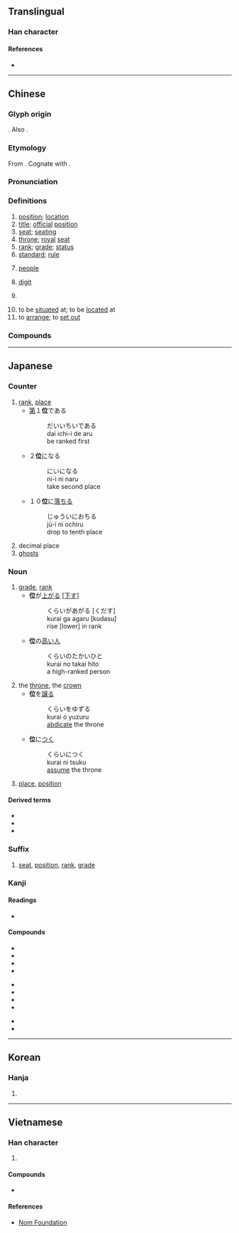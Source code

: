 {{character info/new}}
==Translingual==
{{stroke order|type=animate}}

===Han character===
{{Han char|rn=9|rad=人|as=05|sn=7|four=20218|canj=OYT|ids=⿰亻立}}

====References====
* {{Han ref|kx=0098.070|dkj=00503|dj=0206.180|hdz=10138.030|uh=4F4D|ud=20301|bh=A6EC|bd=42732}}

----

==Chinese==
{{zh-forms}}

===Glyph origin===
{{Han etym}}
{{Han compound|人|立|alt1=亻|ls=psc|c1=s|c2=p|t1=man|t2=stand}}. Also {{liushu|ic|nocap=1}}.

===Etymology===
From {{inh|zh|sit-pro|*g-r(j)ap||to stand}}. Cognate with {{och-l|立}}.

===Pronunciation===
{{zh-pron
|m=wèi
|c=wai6,wai6-2
|c-t=vei5,vei5*
|h=pfs=vi
|md=ôi
|mn=ūi
|w=3hhue
|mc=y
|oc=y
|ma=y
|cat=n,cls
}}

===Definitions===
{{zh-hanzi}}

# [[position]]; [[location]]
# [[title]]; [[official]] [[position]]
# [[seat]]; [[seating]]
# [[throne]]; [[royal]] [[seat]]
# [[rank]]; [[grade]]; [[status]]
# [[standard]]; [[rule]]
# {{lb|zh|honorific}} [[people]]
# [[digit]]
#: {{zh-x|三 位 數|three-'''digit''' number}}
# {{lb|zh|often|polite}} {{zh-classifier|[[person]]s}}
#: {{zh-x|這 位 歌手|this singer}}
#: {{zh-x|那 位 先生|that man}}
# to be [[situated]] at; to be [[located]] at
# to [[arrange]]; to [[set out]]

===Compounds===
{{zh-der|三位一體:[[Trinity]]|上位|下位|不安於位|中位數|主位|九五之位|五位君臣|五位百法|交易單位|代位權|代位繼承|位元|位元組|位分|位卑言高|位址|位子|位尊勢重|位居要津|位於|位極人臣|位次|位移|位置|位能|位階|個人本位|個位|倖位|借位|停車位|備位|傳位|價位|儲存單位|光位反應|入廟登位|全方位|六位|列位|劃座位|功位|勛位|卑位|博士學位|即位|即位登龍|各位|同位素|同位角|名位|名位不彰|呆水位|品位|品位分類|單位|單位價格|單位詞|單位郵票|嗣位|噸位|四分位數|圍棋段位|在位|地下水位|地位|地理位置|坐位|大位|天位|天文單位|學位|學位制度|學位論文|官位|定位|客位|寶位|對位|就位|尸位|尸位素餐|履位|崗位|工業區位|帝位|席位|幸位|幾位|床位|座位|待機位置|復位|思不出位|懷寵尸位|把位|持祿保位|接位|換位作用|攝位|攤位|數位|數位化|數位唱片|數位影像|數位影碟|數位控制|數位板|數位照像|數位相機|數位藝術|數位詞|數位通信|數位電視|數位電腦|方位|方位詞|易位|末位|本位|本位主義|榮譽學位|機位|權位|正位|歸位|每位|水位|泊位|活化部位|淨噸位|潮位|炮位|爭坐位帖|爵位|牌位|王位|生態地位|異位產式|登位|發音部位|皇位|相位|眾位|社會地位|神位|祿位|禪位|移位|穴位|空位|竊位|竊位素餐|第一順位|篡位|紅位移|素餐尸位|網路訂位|線上訂位|繼位|職位|職位分類|胎位|脫位|舶位|船位|艙位|虛位|虛位以待|補位|襲位|訂位|諸位|讓位|貪位取容|貪位慕祿|賓位|走位|越位|車位|退位|進位|遜位|部位|重力位能|金本位|鋪位|長生牌位|長生祿位|閏位|陪位|陰陽易位|雙學位|靈位|音位|音位學|順位|領位員|頭位|題位|顯位|體位|高位|高位厚祿|高位重祿|高自位置|鼎位|龍位}}

{{zh-cat|Beginning}}

----

==Japanese==
{{ja-see-also|位する}}

===Counter===
{{ja-pos|い|hhira=ゐ|counter}}

# [[rank]], [[place]]
#* [[第]]１'''位'''である
#*: だいいちいである
#*: dai ichi-i de aru
#*: be ranked first
#* ２'''位'''になる
#*: にいになる
#*: ni-i ni naru
#*: take second place
#* １０'''位'''に[[落ちる]]
#*: じゅういにおちる
#*: jū-i ni ochiru
#*: drop to tenth place
# decimal place
# [[ghost]]s

===Noun===
{{ja-noun|くらい|hhira=くらゐ}}

# [[grade]], [[rank]]
#* '''位'''が[[上がる]] <nowiki>[</nowiki>[[下す]]<nowiki>]</nowiki>
#*: くらいがあがる [くだす]
#*: kurai ga agaru [kudasu]
#*: rise [lower] in rank
#* '''位'''の[[高い]][[人]]
#*: くらいのたかいひと
#*: kurai no takai hito
#*: a high-ranked person
# the [[throne]], the [[crown]]
#* '''位'''を[[譲る]]
#*: くらいをゆずる
#*: kurai o yuzuru
#*: [[abdicate]] the throne
#* '''位'''に[[つく]]
#*: くらいにつく
#*: kurai ni tsuku
#*: [[assume]] the throne
# {{lb|ja|mathematics|sort=くらい}} [[place]], [[position]]

====Derived terms====
* {{ja-r|位取る|くらいどる}}
* {{ja-r|位倒れ|くらいだおれ}}
* {{ja-r|位付け|くらいづけ}}

===Suffix===
{{ja-pos|くらい|hhira=くらゐ|suffix}}

# [[seat]], [[position]], [[rank]], [[grade]]

===Kanji===
{{ja-kanji|grade=4|rs=人05}}

====Readings====
* {{ja-readings|goon=[[い]] (i)|kanon=[[い]] (i) > [[ゐ]] (wi)|kun=[[くらい]] (kurai) > [[くらゐ]] (kurawi), くらいする (位する, kuraisuru) > [[くらゐする]] (kurawisuru)}}

====Compounds====
{{top3}}
* {{ja-r|位階|いかい}}
* {{ja-r|位冠|いかん}}
* {{ja-r|位官|いかん}}
* {{ja-r|位記|いき}}
{{mid3}}
* {{ja-r|位勲|いくん}}
* {{ja-r|位次|いじ}}
* {{ja-r|位相|いそう}}
* {{ja-r|位置|いち}}
{{mid3}}
* {{ja-r|位牌|いはい}}
* {{ja-r|位負|くらいまけ}}
{{bottom}}

----

==Korean==

===Hanja===
{{ko-hanja|hangeul=위|mr=wi}}

# {{defn|lang=ko|sort=人05}}

----

==Vietnamese==

===Han character===
{{vi-hantu|[[vị]], [[vì]]|rs=人05}}

# {{defn|lang=vi|sort=人05}}

====Compounds====
* {{l|vi|形位||hình vị}}

====References====
* [http://nomfoundation.org/common/nom_details.php?codepoint=4f4d Nom Foundation]
